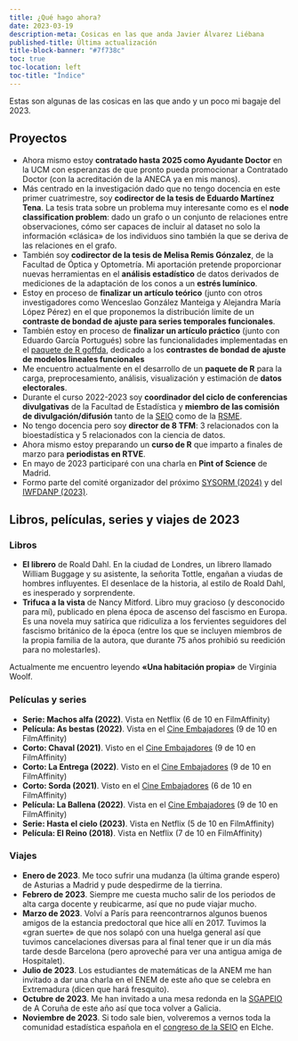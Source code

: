 ```yaml
---
title: ¿Qué hago ahora?
date: 2023-03-19
description-meta: Cosicas en las que anda Javier Álvarez Liébana
published-title: Última actualización
title-block-banner: "#7f738c"
toc: true
toc-location: left
toc-title: "Índice"
---
```


Estas son algunas de las cosicas en las que ando y un poco mi bagaje del 2023.

## Proyectos

- Ahora mismo estoy **contratado hasta 2025 como Ayudante Doctor** en la UCM con esperanzas de que pronto pueda promocionar a Contratado Doctor (con la acreditación de la ANECA ya en mis manos).
- Más centrado en la investigación dado que no tengo docencia en este primer cuatrimestre, soy **codirector de la tesis de Eduardo Martínez Tena**. La tesis trata sobre un problema muy interesante como es el **node classification problem**: dado un grafo o un conjunto de relaciones entre observaciones, cómo ser capaces de incluir al dataset no solo la información «clásica» de los individuos sino también la que se deriva de las relaciones en el grafo.
- También soy **codirector de la tesis de Melisa Remis Gónzalez**, de la Facultad de Óptica y Optometría. Mi aportación pretende proporcionar nuevas herramientas en el **análisis estadístico** de datos derivados de mediciones de la adaptación de los conos a un **estrés lumínico**.
- Estoy en proceso de **finalizar un artículo teórico** (junto con otros investigadores como Wenceslao González Manteiga y Alejandra María López Pérez) en el que proponemos la distribución límite de un **contraste de bondad de ajuste para series temporales funcionales**.
- También estoy en proceso de **finalizar un artículo práctico** (junto con Eduardo García Portugués) sobre las funcionalidades implementadas en el [paquete de R goffda](https://github.com/egarpor/goffda), dedicado a los **contrastes de bondad de ajuste de modelos lineales funcionales**
- Me encuentro actualmente en el desarrollo de un **paquete de R** para la carga, preprocesamiento, análisis, visualización y estimación de **datos electorales**.
- Durante el curso 2022-2023 soy **coordinador del ciclo de conferencias divulgativas** de la Facultad de Estadística y **miembro de las comisión de divulgación/difusión** tanto de la [SEIO](https://www.seio.es/) como de la [RSME](https://www.rsme.es/).
- No tengo docencia pero soy **director de 8 TFM**: 3 relacionados con la bioestadística y 5 relacionados con la ciencia de datos.
- Ahora mismo estoy preparando un **curso de R** que imparto a finales de marzo para **periodistas en RTVE**.
- En mayo de 2023 participaré con una charla en **Pint of Science** de Madrid.
- Formo parte del comité organizador del próximo [SYSORM (2024)](https://sysorm.umh.es/) y del [IWFDANP (2023)](https://iwfdanp.webnode.es/).


## Libros, películas, series y viajes de 2023

### Libros

- **El librero** de Roald Dahl. En la ciudad de Londres, un librero llamado William Buggage y su asistente, la señorita Tottle, engañan a viudas de hombres influyentes. El desenlace de la historia, al estilo de Roald Dahl, es inesperado y sorprendente.
- **Trifuca a la vista** de Nancy Mitford. Libro muy gracioso (y desconocido para mí), publicado en plena época de ascenso del fascismo en Europa. Es una novela muy satírica que ridiculiza a los fervientes seguidores del fascismo británico de la época (entre los que se incluyen miembros de la propia familia de la autora, que durante 75 años prohibió su reedición para no molestarles).

Actualmente me encuentro leyendo **«Una habitación propia»** de Virginia Woolf.


### Películas y series

- **Serie: Machos alfa (2022)**. Vista en Netflix (6 de 10 en FilmAffinity)
- **Película: As bestas (2022)**.  Vista en el [Cine Embajadores](https://cinesembajadores.es/) (9 de 10 en FilmAffinity)
- **Corto: Chaval (2021)**. Visto en el [Cine Embajadores](https://cinesembajadores.es/) (9 de 10 en FilmAffinity)
- **Corto: La Entrega (2022)**. Visto en el [Cine Embajadores](https://cinesembajadores.es/) (9 de 10 en FilmAffinity)
- **Corto: Sorda (2021)**. Visto en el [Cine Embajadores](https://cinesembajadores.es/) (6 de 10 en FilmAffinity)
- **Película: La Ballena (2022)**. Vista en el [Cine Embajadores](https://cinesembajadores.es/) (9 de 10 en FilmAffinity)
- **Serie: Hasta el cielo (2023)**. Vista en Netflix (5 de 10 en FilmAffinity)
- **Película: El Reino (2018)**. Vista en Netflix (7 de 10 en FilmAffinity)

### Viajes

- **Enero de 2023**. Me toco sufrir una mudanza (la última grande espero) de Asturias a Madrid y pude despedirme de la tierrina.
- **Febrero de 2023**. Siempre me cuesta mucho salir de los periodos de alta carga docente y reubicarme, así que no pude viajar mucho.
- **Marzo de 2023**. Volví a París para reencontrarnos algunos buenos amigos de la estancia predoctoral que hice allí en 2017. Tuvimos la «gran suerte» de que nos solapó con una huelga general así que tuvimos cancelaciones diversas para al final tener que ir un día más tarde desde Barcelona (pero aproveché para ver una antigua amiga de Hospitalet).
- **Julio de 2023**. Los estudiantes de matemáticas de la ANEM me han invitado a dar una charla en el ENEM de este año que se celebra en Extremadura (dicen que hará fresquito).
- **Octubre de 2023**. Me han invitado a una mesa redonda en la [SGAPEIO](http://xvicongreso.sgapeio.es/) de A Coruña de este año así que toca volver a Galicia.
- **Noviembre de 2023**. Si todo sale bien, volveremos a vernos toda la comunidad estadística española en el [congreso de la SEIO](https://seio2023.com/es/) en Elche.


